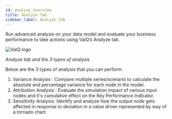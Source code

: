 ```yaml
---
id: analyze_overview
title: Analyze Tab
sidebar_label: Analyze Tab
---
```



Run advanced analysis on your data model and evaluate your business performance to take actions using ValQ’s Analyze tab.

<div class="center">
  <Zoom>
    <img
      alt="ValQ logo"
      src={useBaseUrl("/doc-images/analyze/analyze-tab.png")}
    />
  </Zoom>
</div>

*Analyze tab and the 3 types of analysis*

Below are the 3 types of analysis that you can perform:

1. <Link to={useBaseUrl("analysis/variance_analysis")}>
     Variance Analysis
   </Link>: Compare multiple series/scenario to calculate the absolute and percentage variance for each node in the model.
1. <Link to={useBaseUrl("analysis/attribution-analysis")}>
     Attribution Analysis
   </Link>: Evaluate the simulation impact of various input nodes and it's cumulative effect on the Key Performance Indicator.
1. <Link to={useBaseUrl('analysis/sensitivity-analysis')}>Sensitivity Analysis</Link>: Identify and analyze how the output node gets affected in response to deviation in a value driver represented by way of a tornado chart.